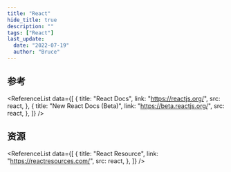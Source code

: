 ```yaml
---
title: "React"
hide_title: true
description: ""
tags: ["React"]
last_update:
  date: "2022-07-19"
  author: "Bruce"
---
```



<FeatureIcon src={react} title="React" />
<LinkList
  data={[
    {
      title: "Hooks",
      link: "/docs/react/hooks",
      src: react,
    },
    {
      title: "DOM",
      link: "/docs/react/dom",
      src: react,
    },
    {
      title: "样式和 CSS",
      link: "/docs/react/style-and-css",
      src: react,
    },
    {
      title: "组件交互",
      link: "/docs/react/components-interaction",
      src: react,
    },
    {
      title: "解决方案",
      link: "/docs/react/solutions",
      src: react,
    },
    {
      title: "最佳实践",
      link: "/docs/react/best-practice",
      src: react,
    },
    {
      title: "Create React App",
      link: "/docs/react/create-react-app",
      src: create_react_app,
    },
    {
      title: "React Router",
      link: "/docs/react/react-router",
      src: reactrouter,
    },
    {
      title: "React i18next",
      link: "/docs/react/react-i18next",
      src: i18next,
    },
    {
      title: "Redux",
      link: "/docs/react/redux",
      src: redux,
    },
    {
      title: "使用 TypeScript",
      link: "/docs/react/use-typescript",
      src: typescript,
    },
  ]}
/>

## 参考

<ReferenceList
  data={[
    {
      title: "React Docs",
      link: "https://reactjs.org/",
      src: react,
    },
    {
      title: "New React Docs (Beta)",
      link: "https://beta.reactjs.org/",
      src: react,
    },
  ]}
/>

## 资源

<ReferenceList
  data={[
    {
      title: "React Resource",
      link: "https://reactresources.com/",
      src: react,
    },
  ]}
/>
